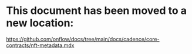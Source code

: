 # This document has been moved to a new location:

https://github.com/onflow/docs/tree/main/docs/cadence/core-contracts/nft-metadata.mdx
